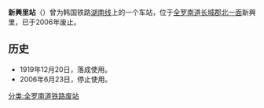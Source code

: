 {{朝鮮半島車站資訊
|公司色 = black
|文字色 = 
|站名 = 新興里站
|圖片 = 
|pxl = 
|圖片說明 =
|前一站 = [[白羊寺站|白羊寺]]
|前一站距離 = 5.7
|後一站距離 = 5.8
|後一站 = [[安平站_(全罗南道)|安平]]
|所屬路線 = [[湖南线|湖南线]]
|距離 = 154.3
|起點站 = [[大田操车场|大田操车场]]
|諺文 = 신흥리역
|朝鮮漢字 = 新興里驛
|文觀部式 = Sinheung-ri-yeok
|馬-賴式 = Sinhŭng-ri-yŏk
|副站名 = 
|車站編號 = 
|停站路線數 = 
|所屬公司 = [[韩国铁道公社|韩国铁道公社]]
|所在地 =[[全罗南道|全罗南道]][[长城郡|长城郡]][[北一面|北一面]]新興里
|車站構造 = 地面车站
|月台配置 = 
|啟用年月日 =1919年12月20日
|廢站年月日 =2006年6月23日
|上下車人次 = 
|統計年度 = 
|轉車 = 
|備註 = 
|全寬備註 = 
}}

'''新興里站'''（{{kor|諺=신흥리역|漢=新興里驛|羅=Sinheung-ri yeok|f=y}}）曾为韩国铁路[[湖南线|湖南线]]上的一个车站，位于[[全罗南道|全罗南道]][[长城郡|长城郡]][[北一面|北一面]]新興里，已于2006年废止。

== 历史 ==
*1919年12月20日，落成使用。
*2006年6月23日，停止使用。

{{湖南线}}

[[分类:全罗南道铁路废站|分类:全罗南道铁路废站]]